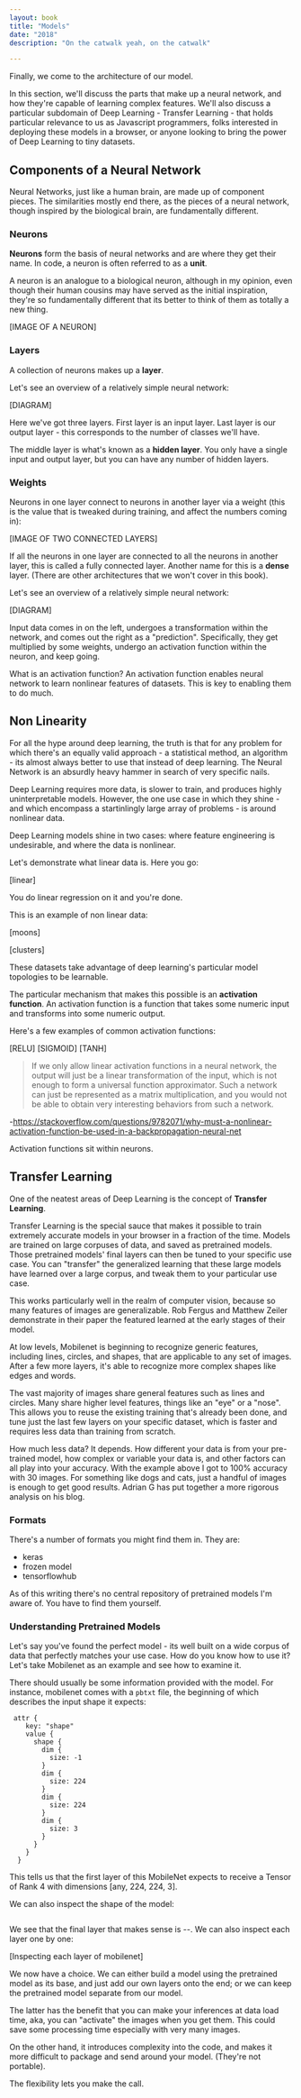 ```yaml
---
layout: book
title: "Models"
date: "2018"
description: "On the catwalk yeah, on the catwalk"

---
```


Finally, we come to the architecture of our model.

In this section, we'll discuss the parts that make up a neural network, and how they're capable of learning complex features. We'll also discuss a particular subdomain of Deep Learning - Transfer Learning - that holds particular relevance to us as Javascript programmers, folks interested in deploying these models in a browser, or anyone looking to bring the power of Deep Learning to tiny datasets.

## Components of a Neural Network

Neural Networks, just like a human brain, are made up of component pieces. The similarities mostly end there, as the pieces of a neural network, though inspired by the biological brain, are fundamentally different.

### Neurons

**Neurons** form the basis of neural networks and are where they get their name. In code, a neuron is often referred to as a **unit**.

A neuron is an analogue to a biological neuron, although in my opinion, even though their human cousins may have served as the initial inspiration, they're so fundamentally different that its better to think of them as totally a new thing.

[IMAGE OF A NEURON]

### Layers

A collection of neurons makes up a **layer**.

Let's see an overview of a relatively simple neural network:

[DIAGRAM]

Here we've got three layers. First layer is an input layer. Last layer is our output layer - this corresponds to the number of classes we'll have.

The middle layer is what's known as a **hidden layer**. You only have a single input and output layer, but you can have any number of hidden layers.

### Weights

Neurons in one layer connect to neurons in another layer via a weight (this is the value that is tweaked during training, and affect the numbers coming in):

[IMAGE OF TWO CONNECTED LAYERS]

If all the neurons in one layer are connected to all the neurons in another layer, this is called a fully connected layer. Another name for this is a **dense** layer. (There are other architectures that we won't cover in this book).

Let's see an overview of a relatively simple neural network:

[DIAGRAM]

Input data comes in on the left, undergoes a transformation within the network, and comes out the right as a "prediction". Specifically, they get multiplied by some weights, undergo an activation function within the neuron, and keep going.

What is an activation function? An activation function enables neural network to learn nonlinear features of datasets. This is key to enabling them to do much.

## Non Linearity

For all the hype around deep learning, the truth is that for any problem for which there's an equally valid approach - a statistical method, an algorithm - its almost always better to use that instead of deep learning. The Neural Network is an absurdly heavy hammer in search of very specific nails.

Deep Learning requires more data, is slower to train, and produces highly uninterpretable models. However, the one use case in which they shine - and which encompass a startinlingly large array of problems - is around nonlinear data.

Deep Learning models shine in two cases: where feature engineering is undesirable, and where the data is nonlinear.

Let's demonstrate what linear data is. Here you go:

[linear]

You do linear regression on it and you're done.

This is an example of non linear data:

[moons]

[clusters]

These datasets take advantage of deep learning's particular model topologies to be learnable.

The particular mechanism that makes this possible is an **activation function**. An activation function is a function that takes some numeric input and transforms into some numeric output.

Here's a few examples of common activation functions:

[RELU] [SIGMOID] [TANH]

> If we only allow linear activation functions in a neural network, the output will just be a linear transformation of the input, which is not enough to form a universal function approximator. Such a network can just be represented as a matrix multiplication, and you would not be able to obtain very interesting behaviors from such a network.

-https://stackoverflow.com/questions/9782071/why-must-a-nonlinear-activation-function-be-used-in-a-backpropagation-neural-net

Activation functions sit within neurons.

## Transfer Learning

One of the neatest areas of Deep Learning is the concept of **Transfer Learning**.

Transfer Learning is the special sauce that makes it possible to train extremely accurate models in your browser in a fraction of the time. Models are trained on large corpuses of data, and saved as pretrained models. Those pretrained models' final layers can then be tuned to your specific use case. You can "transfer" the generalized learning that these large models have learned over a large corpus, and tweak them to your particular use case.

This works particularly well in the realm of computer vision, because so many features of images are generalizable. Rob Fergus and Matthew Zeiler demonstrate in their paper the featured learned at the early stages of their model.

At low levels, Mobilenet is beginning to recognize generic features, including lines, circles, and shapes, that are applicable to any set of images. After a few more layers, it's able to recognize more complex shapes like edges and words.

The vast majority of images share general features such as lines and circles. Many share higher level features, things like an "eye" or a "nose". This allows you to reuse the existing training that's already been done, and tune just the last few layers on your specific dataset, which is faster and requires less data than training from scratch.

How much less data? It depends. How different your data is from your pre-trained model, how complex or variable your data is, and other factors can all play into your accuracy. With the example above I got to 100% accuracy with 30 images. For something like dogs and cats, just a handful of images is enough to get good results. Adrian G has put together a more rigorous analysis on his blog.

### Formats

There's a number of formats you might find them in. They are:

* keras
* frozen model
* tensorflowhub

As of this writing there's no central repository of pretrained models I'm aware of. You have to find them yourself.

### Understanding Pretrained Models

Let's say you've found the perfect model - its well built on a wide corpus of data that perfectly matches your use case. How do you know how to use it? Let's take Mobilenet as an example and see how to examine it.

There should usually be some information provided with the model. For instance, mobilenet comes with a `pbtxt` file, the beginning of which describes the input shape it expects:

```
 attr {
    key: "shape"
    value {
      shape {
        dim {
          size: -1
        }
        dim {
          size: 224
        }
        dim {
          size: 224
        }
        dim {
          size: 3
        }
      }
    }
  }
```

This tells us that the first layer of this MobileNet expects to receive a Tensor of Rank 4 with dimensions [any, 224, 224, 3].

We can also inspect the shape of the model:

```
```

We see that the final layer that makes sense is --. We can also inspect each layer one by one:

[Inspecting each layer of mobilenet]

We now have a choice. We can either build a model using the pretrained model as its base, and just add our own layers onto the end; or we can keep the pretrained model separate from our model.

The latter has the benefit that you can make your inferences at data load time, aka, you can "activate" the images when you get them. This could save some processing time especially with very many images.

On the other hand, it introduces complexity into the code, and makes it more difficult to package and send around your model. (They're not portable).

The flexibility lets you make the call.

<br /><br /> <br /><br /> <br /><br /> <br /><br />
<br /><br /> <br /><br /> <br /><br /> <br /><br />
<br /><br /> <br /><br /> <br /><br /> <br /><br />
<br /><br /> <br /><br /> <br /><br /> <br /><br />
<br /><br /> <br /><br /> <br /><br /> <br /><br />

[AT SOME POINT IN CNNs: TALK ABOUT MNIST]

Talk about convolutional networks





